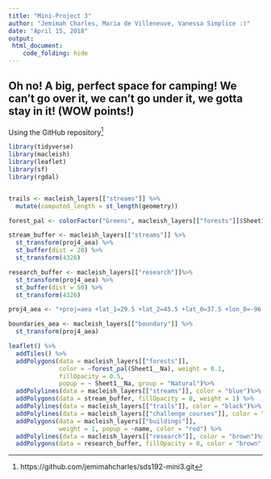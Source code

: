 ```yaml
---
title: "Mini-Project 3"
author: "Jemimah Charles, Maria de Villeneuve, Vanessa Simplice :)"
date: "April 15, 2018"
output: 
 html_document:
    code_folding: hide
---
```

## Oh no! A big, perfect space for camping! We can't go over it, we can't go under it, we gotta stay in it! (WOW points!)

Using the GitHub repository[^1]

[^1]: https://github.com/jemimahcharles/sds192-mini3.git

```r
library(tidyverse)
library(macleish)
library(leaflet)
library(sf)
library(rgdal)


trails <- macleish_layers[["streams"]] %>%
  mutate(computed_length = st_length(geometry))

forest_pal <- colorFactor("Greens", macleish_layers[["forests"]]$Sheet1__Na)

stream_buffer <- macleish_layers[["streams"]] %>%
  st_transform(proj4_aea) %>%
  st_buffer(dist = 20) %>%
  st_transform(4326)

research_buffer <- macleish_layers[["research"]]%>%
  st_transform(proj4_aea) %>%
  st_buffer(dist = 50) %>%
  st_transform(4326)

proj4_aea <- "+proj=aea +lat_1=29.5 +lat_2=45.5 +lat_0=37.5 +lon_0=-96 +x_0=0 +y_0=0 +ellps=GRS80 +datum=NAD83 +units=m +no_defs"

boundaries_aea <- macleish_layers[["boundary"]] %>%
  st_transform(proj4_aea)

leaflet() %>%
  addTiles() %>%
  addPolygons(data = macleish_layers[["forests"]], 
              color = ~forest_pal(Sheet1__Na), weight = 0.1,
              fillOpacity = 0.5,
              popup = ~ Sheet1__Na, group = "Natural")%>%
  addPolylines(data = macleish_layers[["streams"]], color = "blue")%>%
  addPolygons(data = stream_buffer, fillOpacity = 0, weight = 1) %>%
  addPolylines(data = macleish_layers[["trails"]], color = "black")%>%
  addPolylines(data = macleish_layers[["challenge_courses"]], color = "blue") %>%
  addPolygons(data = macleish_layers[["buildings"]], 
              weight = 1, popup = ~name, color = "red") %>%
  addPolylines(data = macleish_layers[["research"]], color = "brown")%>%
  addPolygons(data = research_buffer, fillOpacity = 0, color = "brown", weight = 1) 

```
